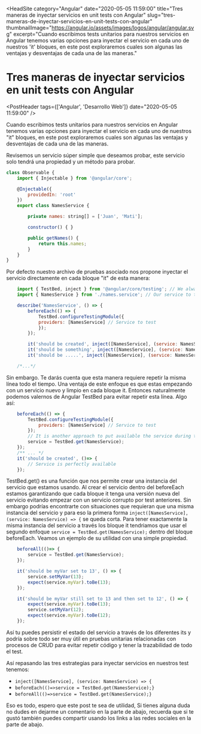 <HeadSite 
    category="Angular"
    date="2020-05-05 11:59:00"
    title="Tres maneras de inyectar servicios en unit tests con Angular"
    slug="tres-maneras-de-inyectar-servicios-en-unit-tests-con-angular"
    thumbnailImage="https://angular.io/assets/images/logos/angular/angular.svg"
    excerpt="Cuando escribimos tests unitarios para nuestros servicios en Angular tenemos varias opciones para inyectar el servicio en cada uno de nuestros 'it' bloques, en este post exploraremos cuales son algunas las ventajas y desventajas de cada una de las maneras."
></HeadSite>

# Tres maneras de inyectar servicios en unit tests con Angular

<PostHeader tags={['Angular', 'Desarrollo Web']} date="2020-05-05 11:59:00" />

Cuando escribimos tests unitarios para nuestros servicios en Angular tenemos varias opciones para inyectar el servicio en cada uno de nuestros "it" bloques, en este post exploraremos cuales son algunas las ventajas y desventajas de cada una de las maneras.



Revisemos un servicio súper simple que deseamos probar, este servicio solo tendrá una propiedad y un método para probar.

```js
class Observable {
    import { Injectable } from '@angular/core';

    @Injectable({
        providedIn: 'root'
    })
    export class NamesService {

        private names: string[] = ['Juan', 'Mati'];

        constructor() { }

        public getNames() {
            return this.names;
        }
    }
}
```

Por defecto nuestro archivo de pruebas asociado nos propone inyectar el servicio directamente en cada bloque "it" de esta manera:

```js
    import { TestBed, inject } from '@angular/core/testing'; // We always need this
    import { NamesService } from './names.service'; // Our service to test

    describe('NamesService', () => {
        beforeEach(() => {
            TestBed.configureTestingModule({
            providers: [NamesService] // Service to test
            });
        });

        it('should be created', inject([NamesService], (service: NamesService) => { // Default
        it('should be something', inject([NamesService], (service: NamesService) => { // Default
        it('should be .....', inject([NamesService], (service: NamesService) => { // Default

    /*...*/
```

Sin embargo. Te darás cuenta que esta manera requiere repetir la misma línea todo el tiempo. Una ventaja de este enfoque es que estas empezando con un servicio nuevo y limpio en cada bloque it. Entonces naturalmente podemos valernos de Angular TestBed para evitar repetir esta línea. Algo así: 

```js
    beforeEach(() => {
        TestBed.configureTestingModule({
            providers: [NamesService] // Service to test
        });
        // It is another approach to put available the service during the tests.
        service = TestBed.get(NamesService); 
    });
    /** ... */
    it('should be created', ()=> {
        // Service is perfectly available
    });
```

TestBed.get() es una función que nos permite crear una instancia del servicio que estamos usando. Al crear el servicio dentro del beforeEach estamos garantizando que cada bloque it tenga una versión nueva del servicio evitando empezar con un servicio corrupto por test anteriores. Sin embargo podrías encontrarte con situaciones que requieran que una misma instancia del servicio y para eso la primera forma `inject([NamesService], (service: NamesService) => {` se queda corta. Para tener exactamente la misma instancia del servicio a través los bloque it tendriamos que usar el segundo enfoque `service = TestBed.get(NamesService);` dentro del bloque beforeEach. Veamos un ejemplo de su utilidad con una simple propiedad.

```js
    beforeAll(()=> {
        service = TestBed.get(NamesService); 
    });

    it('should be myVar set to 13', () => {
        service.setMyVar(13);
        expect(service.myVar).toBe(13);
    });

    it('should be myVar still set to 13 and then set to 12', () => {
        expect(service.myVar).toBe(13);
        service.setMyVar(12);
        expect(service.myVar).toBe(12);
    });
```

Así tu puedes persistir el estado del servicio a través de los diferentes its y podría sobre todo ser muy útil en pruebas unitarias relacionadas con procesos de CRUD para evitar repetir código y tener la trazabilidad de todo el test. 

Así repasando las tres estrategias para inyectar servicios en nuestros test tenemos:

- `inject([NamesService], (service: NamesService) => {`
- `beforeEach(()=>service = TestBed.get(NamesService);}`
- `beforeAll(()=>service = TestBed.get(NamesService);}`

Eso es todo, espero que este post te sea de utilidad, Si tienes alguna duda no dudes en dejarme un comentario en la parte de abajo, recuerda que si te gustó también puedes compartir usando los links a las redes sociales en la parte de abajo.
<Discuss slug="tres-maneras-de-inyectar-servicios-en-unit-tests-con-angular"/>